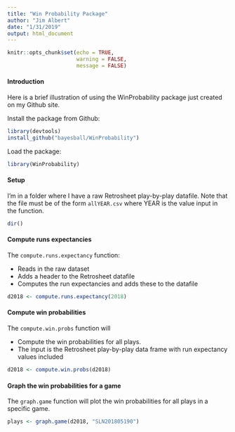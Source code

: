 ```yaml
---
title: "Win Probability Package"
author: "Jim Albert"
date: "1/31/2019"
output: html_document
---
```


```r
knitr::opts_chunk$set(echo = TRUE,
                      warning = FALSE,
                      message = FALSE)
```

#### Introduction

Here is a brief illustration of using the WinProbability package just created on my Github site.

Install the package from Github:

```r
library(devtools)
install_github("bayesball/WinProbability")
```

Load the package:

```r
library(WinProbability)
```

#### Setup

I'm in a folder where I have a raw Retrosheet play-by-play datafile.  Note that the file must be of the form ```allYEAR.csv``` where YEAR is the value input in the function.

```r
dir()
```

#### Compute runs expectancies

The ```compute.runs.expectancy``` function:

- Reads in the raw dataset
- Adds a header to the Retrosheet datafile
- Computes the run expectancies and adds these to the datafile

```r
d2018 <- compute.runs.expectancy(2018)
```

#### Compute win probabilities

The ```compute.win.probs``` function will

- Compute the win probabilities for all plays.
- The input is the Retrosheet play-by-play data frame with run expectancy values included

```r
d2018 <- compute.win.probs(d2018)
```


#### Graph the win probabilities for a game

The ```graph.game``` function will plot the win probabilities for all plays in a specific game.

```r
plays <- graph.game(d2018, "SLN201805190")
```


